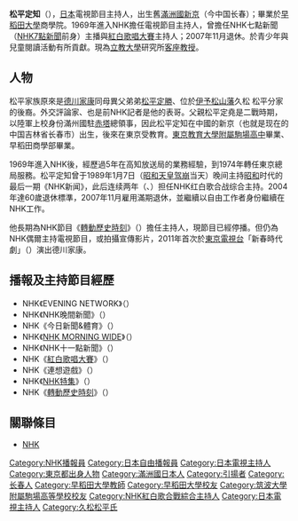 {{Infobox announcer
| name                = 松平定知
| image               = 
| original_text       = {{lang|ja|松平 定知}}
| original_spelling   = {{lang|ja|まつだいら さだとも}}
| sex                 = 男
| abbreviated_nam     =
| born                = {{Birth date and age|1944|11|17}}
| dead                = 
| locality            = {{flag|Manchukuo}}[[新京|新京]]（今[[中国|中国]][[长春|长春]]）
| education           = {{flagicon|JPN}} [[早稻田大學|早稻田大學]]商學院
| employment_histary  = NHK七點新聞<br/>[[紅白歌唱大賽|紅白歌唱大賽]]<br/>轉動歷史時刻 等
| employment_main     = 新聞節目主播，記錄節目主持人
| homepage            = 
| footnotes           =
| width               = 280px
}}
{{japanese|japanese=松平 定知|kana=まつだいら さだとも|romaji=Matsudaira Sadatomo}}
'''松平定知'''（{{bd|1944年|11月17日|||Matsudaira Sadatomo}}），[[日本|日本]]電視節目主持人，出生舊[[滿洲國|滿洲國]][[新京|新京]]（今中国长春）；畢業於[[早稻田大學|早稻田大學]]商學院。1969年進入NHK擔任電視節目主持人，曾擔任NHK七點新聞（[[NHK7點新聞|NHK7點新聞]]前身）主播與[[紅白歌唱大賽|紅白歌唱大賽]]主持人；2007年11月退休。於青少年與兒童閱讀活動有所貢獻。現為[[立教大學|立教大學]]研究所[[客座教授|客座教授]]。

==人物==
松平家族原來是[[德川家康|德川家康]]同母異父弟弟[[松平定勝|松平定勝]]、位於[[伊予松山藩|伊予松山藩]]久松 松平分家的後裔。外交評論家、也是前NHK記者{{link-ja|磯村尚德|磯村尚徳}}是他的表哥。父親松平定堯是二戰時期，以陸軍上校身份滿州國駐[[赤塔|赤塔]]總領事，因此松平定知在中國的新京（也就是现在的中国吉林省长春市）出生，後來在東京受教育。[[筑波大学附属驹场初级中学·高级中学|東京教育大學附屬駒場高中]]畢業、早稻田商學部畢業。

1969年進入NHK後，經歷過5年在高知放送局的業務經驗，到1974年轉任東京總局服務。松平定知曾于1989年1月7日（[[昭和天皇|昭和天皇]][[昭和天皇之死|驾崩]]当天）晚间主持[[昭和|昭和]]时代的最后一期《NHK新闻》，此后连续两年（{{link-ja|第40回NHK红白歌合战|第40回NHK紅白歌合戦|1989年/第40回}}、{{link-ja|第41回NHK红白歌合战|第41回NHK紅白歌合戦|1990年/第41回}}）担任NHK红白歌合战综合主持。2004年達60歲退休標準，2007年11月雇用滿期退休，並繼續以自由工作者身份繼續在NHK工作。

他長期為NHK節目《[[轉動歷史時刻|轉動歷史時刻]]》（{{lang|ja|その時歴史が動いた}}）擔任主持人，現節目已經停播。但仍為NHK偶爾主持電視節目，或拍攝宣傳影片，2011年首次於[[東京電視台|東京電視台]]「新春時代劇」（{{lang|ja|新春ワイド時代劇}}）演出德川家康。

== 播報及主持節目經歷 ==
*NHK《EVENING NETWORK》（{{lang|ja|イブニングネットワーク}}）
*NHK《NHK晚間新聞》（{{lang|ja|NHKニュース・夜7時}}）
*NHK《今日新聞&體育》（{{lang|ja|きょうのスポーツとニュース}}）
*NHK《[[Morning_Wide|NHK MORNING WIDE]]》（{{lang|ja|NHKモーニングワイド}}）
*NHK《NHK十一點新聞》（{{lang|ja|NHKニュース11}}）
*NHK《[[紅白歌唱大賽|紅白歌唱大賽]]》（{{lang|ja|NHK紅白歌合戦}}）
*NHK《連想遊戲》（{{lang|ja|連想ゲーム}}）
*NHK《[[NHK特集|NHK特集]]》（{{lang|ja|NHKスペシャル}}）
*NHK《[[轉動歷史時刻|轉動歷史時刻]]》（{{lang|ja|その時歴史が動いた}}）

== 關聯條目 ==
*[[NHK|NHK]]

{{NHK紅白歌合戰綜合主持人}}

{{DEFAULTSORT:Matsudaira Sadatomo}}
[[Category:NHK播報員|Category:NHK播報員]]
[[Category:日本自由播報員|Category:日本自由播報員]]
[[Category:日本電視主持人|Category:日本電視主持人]]
[[Category:東京都出身人物|Category:東京都出身人物]]
[[Category:滿洲國日本人|Category:滿洲國日本人]]
[[Category:引揚者|Category:引揚者]]
[[Category:长春人|Category:长春人]]
[[Category:早稻田大學教師|Category:早稻田大學教師]]
[[Category:早稻田大學校友|Category:早稻田大學校友]]
[[Category:筑波大學附屬駒場高等學校校友|Category:筑波大學附屬駒場高等學校校友]]
[[Category:NHK紅白歌合戰綜合主持人|Category:NHK紅白歌合戰綜合主持人]]
[[Category:日本電視主持人|Category:日本電視主持人]]
[[Category:久松松平氏|Category:久松松平氏]]